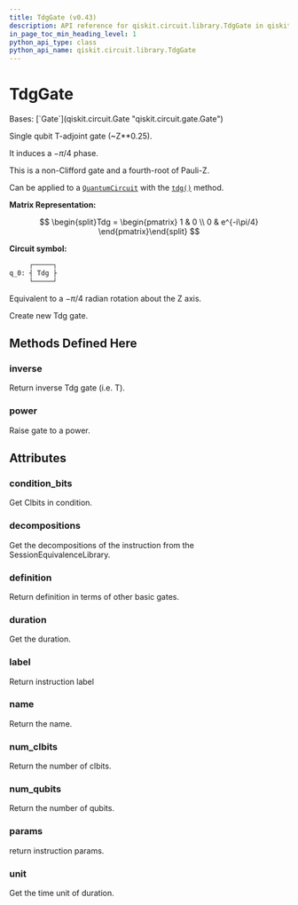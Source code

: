 ```yaml
---
title: TdgGate (v0.43)
description: API reference for qiskit.circuit.library.TdgGate in qiskit v0.43
in_page_toc_min_heading_level: 1
python_api_type: class
python_api_name: qiskit.circuit.library.TdgGate
---
```


# TdgGate

<Class id="qiskit.circuit.library.TdgGate" isDedicatedPage={true} github="https://github.com/qiskit/qiskit/tree/stable/0.24/qiskit/circuit/library/standard_gates/t.py" signature="TdgGate(label=None)" modifiers="class">
  Bases: [`Gate`](qiskit.circuit.Gate "qiskit.circuit.gate.Gate")

  Single qubit T-adjoint gate (\~Z\*\*0.25).

  It induces a $-\pi/4$ phase.

  This is a non-Clifford gate and a fourth-root of Pauli-Z.

  Can be applied to a [`QuantumCircuit`](qiskit.circuit.QuantumCircuit "qiskit.circuit.QuantumCircuit") with the [`tdg()`](qiskit.circuit.QuantumCircuit#tdg "qiskit.circuit.QuantumCircuit.tdg") method.

  **Matrix Representation:**

$$
\begin{split}Tdg = \begin{pmatrix}
1 & 0 \\
0 & e^{-i\pi/4}
\end{pmatrix}\end{split}
$$

  **Circuit symbol:**

  ```python
       ┌─────┐
  q_0: ┤ Tdg ├
       └─────┘
  ```

  Equivalent to a $-\pi/4$ radian rotation about the Z axis.

  Create new Tdg gate.

  ## Methods Defined Here

  <span id="qiskit-circuit-library-tdggate-inverse" />

  ### inverse

  <Function id="qiskit.circuit.library.TdgGate.inverse" signature="TdgGate.inverse()">
    Return inverse Tdg gate (i.e. T).
  </Function>

  <span id="qiskit-circuit-library-tdggate-power" />

  ### power

  <Function id="qiskit.circuit.library.TdgGate.power" signature="TdgGate.power(exponent)">
    Raise gate to a power.
  </Function>

  ## Attributes

  ### condition\_bits

  <Attribute id="qiskit.circuit.library.TdgGate.condition_bits">
    Get Clbits in condition.
  </Attribute>

  ### decompositions

  <Attribute id="qiskit.circuit.library.TdgGate.decompositions">
    Get the decompositions of the instruction from the SessionEquivalenceLibrary.
  </Attribute>

  ### definition

  <Attribute id="qiskit.circuit.library.TdgGate.definition">
    Return definition in terms of other basic gates.
  </Attribute>

  ### duration

  <Attribute id="qiskit.circuit.library.TdgGate.duration">
    Get the duration.
  </Attribute>

  ### label

  <Attribute id="qiskit.circuit.library.TdgGate.label">
    Return instruction label
  </Attribute>

  ### name

  <Attribute id="qiskit.circuit.library.TdgGate.name">
    Return the name.
  </Attribute>

  ### num\_clbits

  <Attribute id="qiskit.circuit.library.TdgGate.num_clbits">
    Return the number of clbits.
  </Attribute>

  ### num\_qubits

  <Attribute id="qiskit.circuit.library.TdgGate.num_qubits">
    Return the number of qubits.
  </Attribute>

  ### params

  <Attribute id="qiskit.circuit.library.TdgGate.params">
    return instruction params.
  </Attribute>

  ### unit

  <Attribute id="qiskit.circuit.library.TdgGate.unit">
    Get the time unit of duration.
  </Attribute>
</Class>

